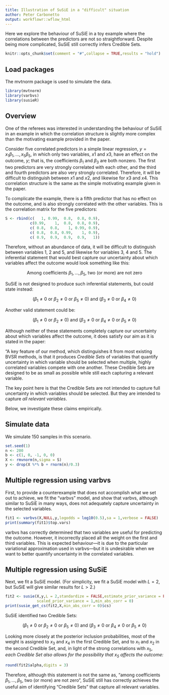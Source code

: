 ```yaml
---
title: Illustration of SuSiE in a "difficult" situation
author: Peter Carbonetto
output: workflowr::wflow_html
---
```


Here we explore the behaviour of SuSiE in a toy example where the
correlations between the predictors are not so straightforward.
Despite being more complicated, SuSiE still correctly infers Credible
Sets.

```r
knitr::opts_chunk$set(comment = "#",collapse = TRUE,results = "hold")
```

Load packages
-------------

The mvtnorm package is used to simulate the data.

```r
library(mvtnorm)
library(varbvs)
library(susieR)
```

Overview
--------

One of the referees was interested in understanding the behaviour of
SuSiE in an example in which the correlation structure is slightly
more complex than the motivating example provided in the paper.

Consider five correlated predictors in a simple linear regression, $y =
x_1\beta_1, \ldots, x_5\beta_5$, in which only two variables, $x1$ and
$x3$, have an effect on the outcome, $y$; that is, the coefficients
$\beta_1$ and $\beta_3$ are both nonzero. The first two predictors are
very strongly correlated with each other, and the third and fourth
predictors are also very strongly correlated. Therefore, it will be
difficult to distinguish between $x1$ and $x2$, and likewise for $x3$
and $x4$. This correlation structure is the same as the simple
motivating example given in the paper.

To complicate the example, there is a fifth predictor that has no
effect on the outcome, and is also strongly correlated with the other
variables. This is the correlation matrix for the five predictors:

```r
S <- rbind(c(   1, 0.99,  0.8,  0.8, 0.9),
           c(0.99,    1,  0.8,  0.8, 0.9),
           c( 0.8,  0.8,    1, 0.99, 0.9),
           c( 0.8,  0.8, 0.99,    1, 0.9),
           c( 0.9,  0.9,  0.9,  0.9,   1))
```

Therefore, without an abundance of data, it will be difficult to
distinguish between variables 1, 2 and 5, and likewise for variables
3, 4 and 5. The inferential statement that would best capture our
uncertainty about which variables affect the outcome would look
something like this:

$$\mbox{Among coefficients $\beta_1, \ldots, \beta_5$, two (or more)
are not zero}$$

SuSiE is not designed to produce such inferential statements,
but could state instead:

$$(\beta_1 \neq 0 \mbox{ or } \beta_2 \neq 0 \mbox{ or } \beta_5 \neq
0) \mbox{ and } (\beta_3 \neq 0 \mbox{ or } \beta_4 \neq 0)$$

Another valid statement could be:

$$(\beta_1 \neq 0 \mbox{ or } \beta_2 \neq 0) \mbox{ and } (\beta_3
\neq 0 \mbox{ or } \beta_4 \neq 0 \mbox{ or } \beta_5 \neq 0)$$

Although neither of these statements completely capture our
uncertainty about which variables affect the outcome, it does satisfy
our aim as it is stated in the paper:

"A key feature of our method, which distinguishes it from most
existing BVSR methods, is that it produces *Credible Sets* of
variables that quantify uncertainty in which variable should be
selected when multiple, highly correlated variables compete with one
another. These Credible Sets are designed to be as small as possible
while still each capturing a relevant variable.

The key point here is that the Credible Sets are not intended to
capture full uncertainty in which variables should be selected. But
they are intended to capture *all relevant variables*.

Below, we investigate these claims empirically.

Simulate data
-------------

We simulate 150 samples in this scenario.

```r
set.seed(1)
n <- 200
b <- c(1, 0, -1, 0, 0)
X <- rmvnorm(n,sigma = S)
y <- drop(X %*% b + rnorm(n)/0.3)
```

Multiple regression using varbvs
--------------------------------

First, to provide a counterexample that does not accomplish what we
set out to achieve, we fit the "varbvs" model, and show that varbvs,
although similar to SuSiE in many ways, does not adequately capture
uncertainty in the selected variables.

```r
fit1 <- varbvs(X,NULL,y,logodds = log10(0.5),sa = 1,verbose = FALSE)
print(summary(fit1)$top.vars)
```

varbvs has correctly determined that two variables are useful for
predicting the outcome. However, it incorrectly placed all the weight
on the first and third variables. This is expected behaviour---it is
due to the particular variational approximation used in varbvs---but
it is undesirable when we want to better quantify uncertainty in the
correlated variables.

Multiple regression using SuSiE
-------------------------------

Next, we fit a SuSiE model. (For simplicity, we fit a SuSiE model with
$L = 2$, but SuSiE will give similar results for $L > 2$.)

```r
fit2 <- susie(X,y,L = 2,standardize = FALSE,estimate_prior_variance = FALSE,
              scaled_prior_variance = 1,min_abs_corr = 0)
print(susie_get_cs(fit2,X,min_abs_corr = 0)$cs)
```

SuSiE identified two Credible Sets:

$$(\beta_1 \neq 0 \mbox{ or } \beta_2 \neq 0 \mbox{ or } \beta_5 \neq
0) \mbox{ and } (\beta_3 \neq 0 \mbox{ or } \beta_4 \neq 0 \mbox{ or }
\beta_5 \neq 0)$$

Looking more closely at the posterior inclusion probabilities, most of
the weight is assigned to $x_3$ and $x_4$ in the first Credible Set,
and to $x_1$ and $x_2$ in the second Credible Set, and, in light of
the strong correlations with $x_5$, *each Credible Set also allows for
the possibility that $x_5$ affects the outcome:*

```r
round(fit2$alpha,digits = 3)
```

Therefore, although this statement is not the same as, "among
coefficients $\beta_1, \ldots, \beta_5$, two (or more) are not zero",
SuSiE still has correctly achieves the useful aim of identifying
"Credible Sets" that capture all relevant variables.
